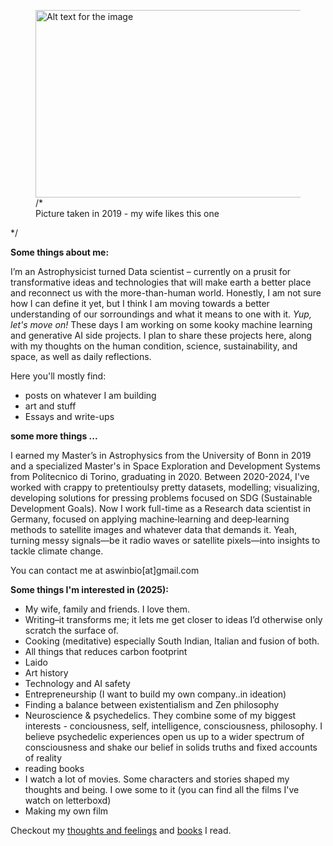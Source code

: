 
<AnimatedHeading />

<figure> <img src="/pic.png" alt="Alt text for the image" width="500" height="300" />
 /*<figcaption> Picture taken in 2019 - my wife likes this one</figcaption> </figure>*/

**Some things about me:**

I’m an Astrophysicist turned Data scientist – currently on a prusit for transformative ideas and technologies that will make earth a better place and reconnect us with the more-than-human world. Honestly, I am not sure how I can define it yet, but I think I am moving towards a better understanding of our sorroundings and what it means to one with it. _Yup, let's move on!_
These days I am working on some kooky machine learning and generative AI side projects. I plan to share these projects here, along with my thoughts on the human condition, science, sustainability, and space, as well as daily reflections.

Here you'll mostly find:
- posts on whatever I am building
- art and stuff
- Essays and write-ups

**some more things ...**


I earned my Master’s in Astrophysics from the University of Bonn in 2019 and a specialized Master's in Space Exploration and Development Systems 
from Politecnico di Torino, graduating in 2020. Between 2020-2024, I've worked with crappy to pretentioulsy pretty datasets, modelling; visualizing, developing solutions for pressing problems focused on SDG (Sustainable Development Goals). Now I work full-time as a Research data scientist in Germany, focused on applying machine‑learning and deep‑learning methods to satellite images and whatever data that demands it. Yeah, turning messy signals—be it radio waves or satellite pixels—into insights to tackle climate change.


You can contact me at aswinbio[at]gmail.com

**Some things I'm interested in (2025):**

- My wife, family and friends. I love them.
- Writing–it transforms me; it lets me get closer to ideas I’d otherwise only scratch the surface of.
- Cooking (meditative) especially South Indian, Italian and fusion of both.
- All things that reduces carbon footprint
- Laido
- Art history
- Technology and AI safety 
- Entrepreneurship (I want to build my own company..in ideation)
- Finding a balance between existentialism and Zen philosophy
- Neuroscience & psychedelics. They combine some of my biggest interests  - conciousness, self, intelligence, consciousness, philosophy. I believe psychedelic experiences open us up to a wider spectrum of consciousness and shake our belief in solids truths and fixed accounts of reality
- reading books 
- I watch a lot of movies. Some characters and stories shaped my thoughts and being. I owe some to it (you can find all the films I've watch on letterboxd)
- Making my own film 

Checkout my [thoughts and feelings](/writing) and [books](/books) I read.